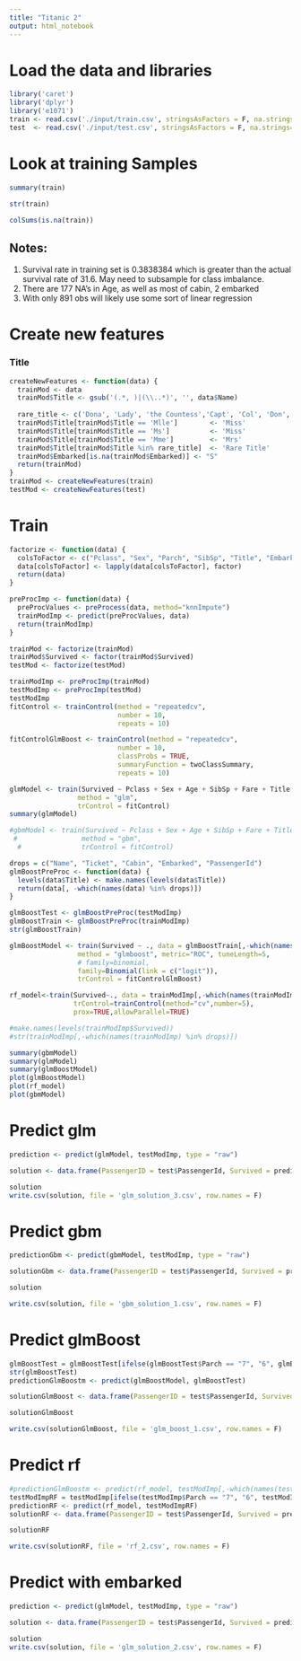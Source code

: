 ```yaml
---
title: "Titanic 2"
output: html_notebook
---
```


# Load the data and libraries
```r
library('caret')
library('dplyr')
library('e1071')
train <- read.csv('./input/train.csv', stringsAsFactors = F, na.strings="")
test  <- read.csv('./input/test.csv', stringsAsFactors = F, na.strings="")
```
# Look at training Samples
```r
summary(train)
```
```r
str(train)
```
```r
colSums(is.na(train))
```
## Notes:
  1. Survival rate in training set is 0.3838384 which is greater than the actual survival rate of 31.6.  May need to subsample for class imbalance.
  2. There are 177 NA's in Age, as well as most of cabin, 2 embarked
  3. With only 891 obs will likely use some sort of linear regression

# Create new features
### Title
```r
createNewFeatures <- function(data) {
  trainMod <- data
  trainMod$Title <- gsub('(.*, )|(\\..*)', '', data$Name)
  
  rare_title <- c('Dona', 'Lady', 'the Countess','Capt', 'Col', 'Don', 'Dr', 'Major', 'Rev', 'Sir', 'Jonkheer')
  trainMod$Title[trainMod$Title == 'Mlle']        <- 'Miss'
  trainMod$Title[trainMod$Title == 'Ms']          <- 'Miss'
  trainMod$Title[trainMod$Title == 'Mme']         <- 'Mrs' 
  trainMod$Title[trainMod$Title %in% rare_title]  <- 'Rare Title'
  trainMod$Embarked[is.na(trainMod$Embarked)] <- "S"
  return(trainMod)
}
trainMod <- createNewFeatures(train)
testMod <- createNewFeatures(test)
```
# Train
```r
factorize <- function(data) {
  colsToFactor <- c("Pclass", "Sex", "Parch", "SibSp", "Title", "Embarked")
  data[colsToFactor] <- lapply(data[colsToFactor], factor)
  return(data)
}

preProcImp <- function(data) {
  preProcValues <- preProcess(data, method="knnImpute")
  trainModImp <- predict(preProcValues, data)
  return(trainModImp)
}

trainMod <- factorize(trainMod)
trainMod$Survived <- factor(trainMod$Survived)
testMod <- factorize(testMod)

trainModImp <- preProcImp(trainMod)
testModImp <- preProcImp(testMod)
testModImp
fitControl <- trainControl(method = "repeatedcv",
                           number = 10,
                           repeats = 10)

fitControlGlmBoost <- trainControl(method = "repeatedcv",
                           number = 10,
                           classProbs = TRUE,
                           summaryFunction = twoClassSummary,
                           repeats = 10)

glmModel <- train(Survived ~ Pclass + Sex + Age + SibSp + Fare + Title + Embarked, data = trainModImp, 
                 method = "glm",
                 trControl = fitControl)
summary(glmModel)
```

```r
#gbmModel <- train(Survived ~ Pclass + Sex + Age + SibSp + Fare + Title, data = trainModImp, 
 #                method = "gbm",
  #               trControl = fitControl)

drops = c("Name", "Ticket", "Cabin", "Embarked", "PassengerId")
glmBoostPreProc <- function(data) {
  levels(data$Title) <- make.names(levels(data$Title))
  return(data[, -which(names(data) %in% drops)])
}

glmBoostTest <- glmBoostPreProc(testModImp)
glmBoostTrain <- glmBoostPreProc(trainModImp)
str(glmBoostTrain)

glmBoostModel <- train(Survived ~ ., data = glmBoostTrain[,-which(names(glmBoostTrain) %in% drops)], 
                 method = "glmboost", metric="ROC", tuneLength=5,
                 # family=binomial,
                 family=Binomial(link = c("logit")),
                 trControl = fitControlGlmBoost)

rf_model<-train(Survived~., data = trainModImp[,-which(names(trainModImp) %in% drops)],method="rf",
                trControl=trainControl(method="cv",number=5),
                prox=TRUE,allowParallel=TRUE)

#make.names(levels(trainModImp$Survived))
#str(trainModImp[,-which(names(trainModImp) %in% drops)])

summary(gbmModel)
summary(glmModel)
summary(glmBoostModel)
plot(glmBoostModel)
plot(rf_model)
plot(gbmModel)
```
# Predict glm
```r
prediction <- predict(glmModel, testModImp, type = "raw")

solution <- data.frame(PassengerID = test$PassengerId, Survived = prediction)

solution
write.csv(solution, file = 'glm_solution_3.csv', row.names = F)
```

# Predict gbm
```r
predictionGbm <- predict(gbmModel, testModImp, type = "raw")

solutionGbm <- data.frame(PassengerID = test$PassengerId, Survived = prediction)

solution

write.csv(solution, file = 'gbm_solution_1.csv', row.names = F)
```

# Predict glmBoost
```r
glmBoostTest = glmBoostTest[ifelse(glmBoostTest$Parch == "7", "6", glmBoostTest$Parch) , ]
str(glmBoostTest)
predictionGlmBoostm <- predict(glmBoostModel, glmBoostTest)

solutionGlmBoost <- data.frame(PassengerID = test$PassengerId, Survived = prediction)

solutionGlmBoost

write.csv(solutionGlmBoost, file = 'glm_boost_1.csv', row.names = F)
```


# Predict rf
```r
#predictionGlmBoostm <- predict(rf_model, testModImp[,-which(names(testModImp) %in% drops)])
testModImpRF = testModImp[ifelse(testModImp$Parch == "7", "6", testModImp$Parch) , ]
predictionRF <- predict(rf_model, testModImpRF)
solutionRF <- data.frame(PassengerID = test$PassengerId, Survived = prediction)

solutionRF

write.csv(solutionRF, file = 'rf_2.csv', row.names = F)
```


# Predict with embarked
```r
prediction <- predict(glmModel, testModImp, type = "raw")

solution <- data.frame(PassengerID = test$PassengerId, Survived = prediction)

solution
write.csv(solution, file = 'glm_solution_2.csv', row.names = F)
```


